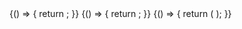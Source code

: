 
<Meta title="Expenses/ExpenseSummary" component={ExpenseSummary} />

<Canvas>
  <Story name="Invoice">
    {() => {
      return <ExpenseSummary collective={webpackCollective} expense={expenseReceipt} />;
    }}
  </Story>
</Canvas>

<Canvas>
  <Story name="Receipt">
    {() => {
      return <ExpenseSummary collective={webpackCollective} expense={expenseInvoice} />;
    }}
  </Story>
</Canvas>

<Canvas>
  <Story name="Loading">
    {() => {
      return (
        <ExpenseSummary isLoading={true} />
      );
    }}

  </Story>
</Canvas>
